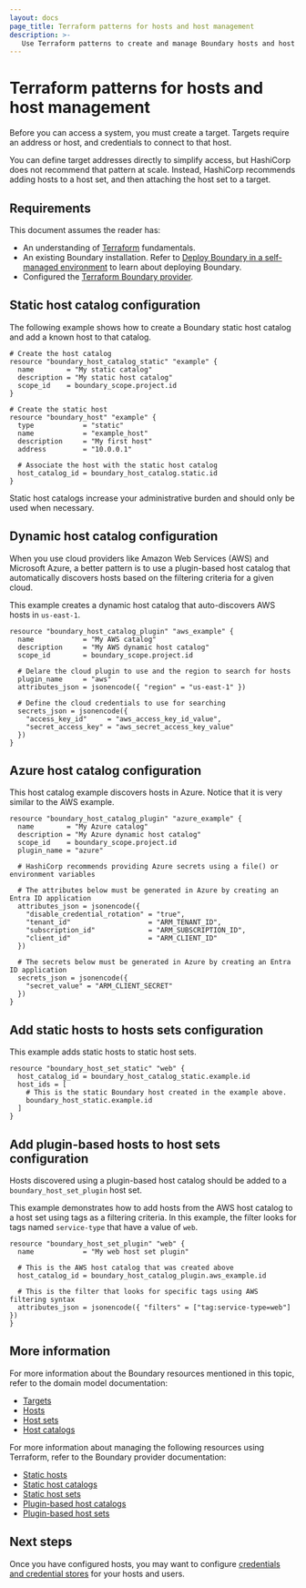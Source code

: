 ```yaml
---
layout: docs
page_title: Terraform patterns for hosts and host management
description: >-
   Use Terraform patterns to create and manage Boundary hosts and host catalogs. Learn how to add static or plugin-based hosts to static or dynamic host catalogs.
---
```


# Terraform patterns for hosts and host management

Before you can access a system, you must create a target. Targets require an address or host, and credentials to connect to that host.

You can define target addresses directly to simplify access, but HashiCorp does not recommend that pattern at scale.
Instead, HashiCorp recommends adding hosts to a host set, and then attaching the host set to a target.

## Requirements

This document assumes the reader has:

- An understanding of [Terraform](/terraform/docs) fundamentals.
- An existing Boundary installation. Refer to [Deploy Boundary in a self-managed environment](/boundary/docs/deploy/self-managed) to learn about deploying Boundary.
- Configured the [Terraform Boundary provider](/boundary/docs/deploy/terraform-patterns/#terraform-provider-configuration).

## Static host catalog configuration

The following example shows how to create a Boundary static host catalog and add a known host to that catalog.

```hcl
# Create the host catalog
resource "boundary_host_catalog_static" "example" {
  name        = "My static catalog"
  description = "My static host catalog"
  scope_id    = boundary_scope.project.id
}

# Create the static host
resource "boundary_host" "example" {
  type            = "static"
  name            = "example_host"
  description     = "My first host"
  address         = "10.0.0.1"

  # Associate the host with the static host catalog
  host_catalog_id = boundary_host_catalog.static.id
}
```

Static host catalogs increase your administrative burden and should only be used when necessary.

## Dynamic host catalog configuration

When you use cloud providers like Amazon Web Services (AWS) and Microsoft Azure, a better pattern is to use a plugin-based host catalog that automatically discovers hosts based on the filtering criteria for a given cloud.

This example creates a dynamic host catalog that auto-discovers AWS hosts in `us-east-1`.

```hcl
resource "boundary_host_catalog_plugin" "aws_example" {
  name            = "My AWS catalog"
  description     = "My AWS dynamic host catalog"
  scope_id        = boundary_scope.project.id

  # Delare the cloud plugin to use and the region to search for hosts
  plugin_name     = "aws"
  attributes_json = jsonencode({ "region" = "us-east-1" })

  # Define the cloud credentials to use for searching
  secrets_json = jsonencode({
    "access_key_id"     = "aws_access_key_id_value",
    "secret_access_key" = "aws_secret_access_key_value"
  })
}
```

## Azure host catalog configuration

This host catalog example discovers hosts in Azure. Notice that it is very similar to the AWS example.

```hcl
resource "boundary_host_catalog_plugin" "azure_example" {
  name        = "My Azure catalog"
  description = "My Azure dynamic host catalog"
  scope_id    = boundary_scope.project.id
  plugin_name = "azure"

  # HashiCorp recommends providing Azure secrets using a file() or environment variables

  # The attributes below must be generated in Azure by creating an Entra ID application
  attributes_json = jsonencode({
    "disable_credential_rotation" = "true",
    "tenant_id"                   = "ARM_TENANT_ID",
    "subscription_id"             = "ARM_SUBSCRIPTION_ID",
    "client_id"                   = "ARM_CLIENT_ID"
  })

  # The secrets below must be generated in Azure by creating an Entra ID application
  secrets_json = jsonencode({
    "secret_value" = "ARM_CLIENT_SECRET"
  })
}
```

## Add static hosts to hosts sets configuration

This example adds static hosts to static host sets.

```hcl
resource "boundary_host_set_static" "web" {
  host_catalog_id = boundary_host_catalog_static.example.id
  host_ids = [
    # This is the static Boundary host created in the example above.
    boundary_host_static.example.id
  ]
}
```

## Add plugin-based hosts to host sets configuration

Hosts discovered using a plugin-based host catalog should be added to a `boundary_host_set_plugin` host set.

This example demonstrates how to add hosts from the AWS host catalog to a host set using tags as a filtering criteria. In this example, the filter looks for tags named `service-type` that have a value of `web`.

```hcl
resource "boundary_host_set_plugin" "web" {
  name            = "My web host set plugin"

  # This is the AWS host catalog that was created above
  host_catalog_id = boundary_host_catalog_plugin.aws_example.id

  # This is the filter that looks for specific tags using AWS filtering syntax
  attributes_json = jsonencode({ "filters" = ["tag:service-type=web"] })
}
```

## More information

For more information about the Boundary resources mentioned in this topic, refer to the domain model documentation:

- [Targets](/boundary/docs/domain-model/targets)
- [Hosts](/boundary/docs/domain-model/hosts)
- [Host sets](/boundary/docs/domain-model/host-sets)
- [Host catalogs](/boundary/docs/domain-model/host-catalogs)

For more information about managing the following resources using Terraform, refer to the Boundary provider documentation:

- [Static hosts](https://registry.terraform.io/providers/hashicorp/boundary/latest/docs/resources/host_static/)
- [Static host catalogs](https://registry.terraform.io/providers/hashicorp/boundary/latest/docs/resources/host_catalog_static/)
- [Static host sets](https://registry.terraform.io/providers/hashicorp/boundary/latest/docs/resources/host_set_static/)
- [Plugin-based host catalogs](https://registry.terraform.io/providers/hashicorp/boundary/latest/docs/resources/host_catalog_plugin/)
- [Plugin-based host sets](https://registry.terraform.io/providers/hashicorp/boundary/latest/docs/resources/host_set_plugin/)

## Next steps

Once you have configured hosts, you may want to configure [credentials and credential stores](/boundary/docs/deploy/terraform-patterns/terraform-credentials-and-credential-stores) for your hosts and users.